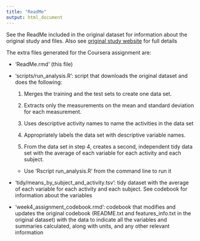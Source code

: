 ```yaml
---
title: "ReadMe"
output: html_document
---
```


See the ReadMe included in the original dataset for information about the original study and files. Also see [original study website](http://archive.ics.uci.edu/ml/datasets/Human+Activity+Recognition+Using+Smartphones) for full details

The extra files generated for the Coursera assignment are:

* 'ReadMe.rmd' (this file)

* 'scripts/run_analysis.R': script that downloads the original dataset and does the following:

  1. Merges the training and the test sets to create one data set.

  2. Extracts only the measurements on the mean and standard deviation for each measurement.

  3. Uses descriptive activity names to name the activities in the data set

  4. Appropriately labels the data set with descriptive variable names.

  5. From the data set in step 4, creates a second, independent tidy data set with the average of each variable for each activity and each subject.

  * Use 'Rscript run_analysis.R' from the command line to run it

* 'tidy/means_by_subject_and_activity.tsv': tidy dataset with the average of each variable for each activity and each subject. See codebook for information about the variables

* 'week4_assignment_codebook.rmd': codebook that modifies and updates the original codebook (README.txt and features_info.txt in the original dataset) with the data to indicate all the variables and summaries calculated, along with units, and any other relevant information